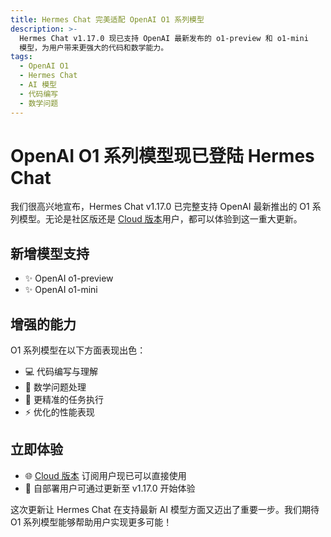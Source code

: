 ```yaml
---
title: Hermes Chat 完美适配 OpenAI O1 系列模型
description: >-
  Hermes Chat v1.17.0 现已支持 OpenAI 最新发布的 o1-preview 和 o1-mini
  模型，为用户带来更强大的代码和数学能力。
tags:
  - OpenAI O1
  - Hermes Chat
  - AI 模型
  - 代码编写
  - 数学问题
---
```


# OpenAI O1 系列模型现已登陆 Hermes Chat

我们很高兴地宣布，Hermes Chat v1.17.0 已完整支持 OpenAI 最新推出的 O1 系列模型。无论是社区版还是 [Cloud 版本](https://hermes-chat.com)用户，都可以体验到这一重大更新。

## 新增模型支持

- ✨ OpenAI o1-preview
- ✨ OpenAI o1-mini

## 增强的能力

O1 系列模型在以下方面表现出色：

- 💻 代码编写与理解
- 🔢 数学问题处理
- 🎯 更精准的任务执行
- ⚡️ 优化的性能表现

## 立即体验

- 🌐 [Cloud 版本](https://hermes-chat.com) 订阅用户现已可以直接使用
- 🔧 自部署用户可通过更新至 v1.17.0 开始体验

这次更新让 Hermes Chat 在支持最新 AI 模型方面又迈出了重要一步。我们期待 O1 系列模型能够帮助用户实现更多可能！
